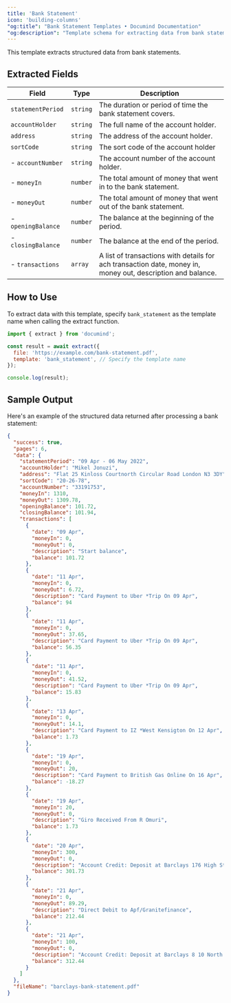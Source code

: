 ```yaml
---
title: 'Bank Statement'
icon: 'building-columns'
"og:title": "Bank Statement Templates • Documind Documentation" 
"og:description": "Template schema for extracting data from bank statements"
---
```


This template extracts structured data from bank statements.

## Extracted Fields

| Field        | Type  | Description                                                 |
|--------------------|-----------|------------------------------------------------------------------|
| `statementPeriod`    | `string`  | The duration or period of time the bank statement covers.               |
| `accountHolder`   | `string`  | The full name of the account holder.       |
| `address`   | `string`  | The address of the account holder.         |
| `sortCode`     | `string`   | The sort code of the account holder           |
| - `accountNumber`           | `string`  | The account number of the account holder.                                    |
| - `moneyIn`   | `number`  | The total amount of money that went in to the bank statement.                             |
| - `moneyOut`    | `number`  | The total amount of money that went out of the bank statement.                            |
| - `openingBalance`    | `number`  | The balance at the beginning of the period.           |
| - `closingBalance`    | `number`  | The balance at the end of the period.           |
| - `transactions`    | `array`  | A list of transactions with details for ach transaction date, money in, money out, description and balance.         |


## How to Use
To extract data with this template, specify `bank_statement` as the template name when calling the extract function.

```javascript
import { extract } from 'documind';

const result = await extract({
  file: 'https://example.com/bank-statement.pdf',
  template: 'bank_statement', // Specify the template name
});

console.log(result);
```
## Sample Output
Here's an example of the structured data returned after processing a bank statement:

```json
{
  "success": true,
  "pages": 6,
  "data": {
    "statementPeriod": "09 Apr - 06 May 2022",
    "accountHolder": "Mikel Jonuzi",
    "address": "Flat 25 Kinloss Courtnorth Circular Road London N3 3DY",
    "sortCode": "20-26-78",
    "accountNumber": "33191753",
    "moneyIn": 1310,
    "moneyOut": 1309.78,
    "openingBalance": 101.72,
    "closingBalance": 101.94,
    "transactions": [
      {
        "date": "09 Apr",
        "moneyIn": 0,
        "moneyOut": 0,
        "description": "Start balance",
        "balance": 101.72
      },
      {
        "date": "11 Apr",
        "moneyIn": 0,
        "moneyOut": 6.72,
        "description": "Card Payment to Uber *Trip On 09 Apr",
        "balance": 94
      },
      {
        "date": "11 Apr",
        "moneyIn": 0,
        "moneyOut": 37.65,
        "description": "Card Payment to Uber *Trip On 09 Apr",
        "balance": 56.35
      },
      {
        "date": "11 Apr",
        "moneyIn": 0,
        "moneyOut": 41.52,
        "description": "Card Payment to Uber *Trip On 09 Apr",
        "balance": 15.83
      },
      {
        "date": "13 Apr",
        "moneyIn": 0,
        "moneyOut": 14.1,
        "description": "Card Payment to IZ *West Kensigton On 12 Apr",
        "balance": 1.73
      },
      {
        "date": "19 Apr",
        "moneyIn": 0,
        "moneyOut": 20,
        "description": "Card Payment to British Gas Online On 16 Apr",
        "balance": -18.27
      },
      {
        "date": "19 Apr",
        "moneyIn": 20,
        "moneyOut": 0,
        "description": "Giro Received From R Omuri",
        "balance": 1.73
      },
      {
        "date": "20 Apr",
        "moneyIn": 300,
        "moneyOut": 0,
        "description": "Account Credit: Deposit at Barclays 176 High Street",
        "balance": 301.73
      },
      {
        "date": "21 Apr",
        "moneyIn": 0,
        "moneyOut": 89.29,
        "description": "Direct Debit to Apf/Granitefinance",
        "balance": 212.44
      },
      {
        "date": "21 Apr",
        "moneyIn": 100,
        "moneyOut": 0,
        "description": "Account Credit: Deposit at Barclays 8 10 North End Road",
        "balance": 312.44
      }
    ]
  },
  "fileName": "barclays-bank-statement.pdf"
}
```